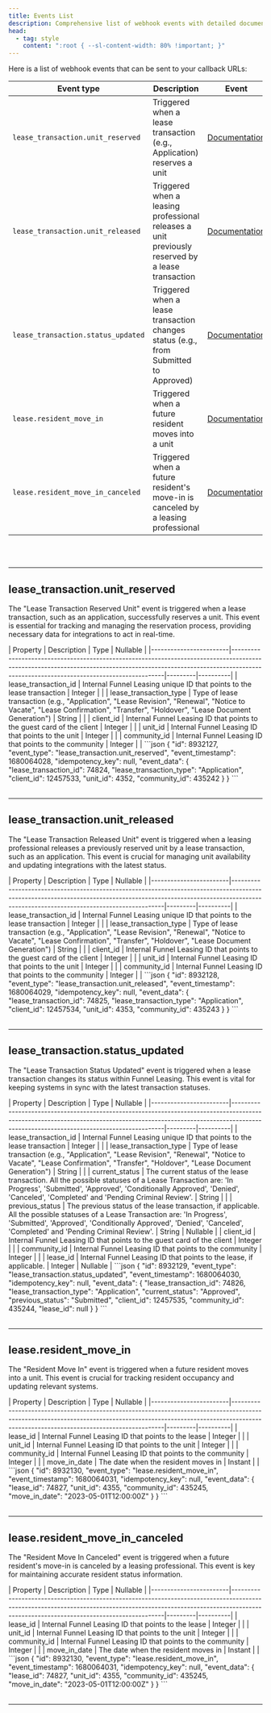 ```yaml
---
title: Events List
description: Comprehensive list of webhook events with detailed documentation.
head:
  - tag: style
    content: ":root { --sl-content-width: 80% !important; }"
---
```


Here is a list of webhook events that can be sent to your callback URLs:

| Event type                            | Description                                                                                                  | Event                                  |
|---------------------------------------|--------------------------------------------------------------------------------------------------------------|----------------------------------------|
| `lease_transaction.unit_reserved`     | Triggered when a lease transaction (e.g., Application) reserves a unit                                      | [Documentation](#lease_transactionunit_reserved)     |
| `lease_transaction.unit_released`     | Triggered when a leasing professional releases a unit previously reserved by a lease transaction             | [Documentation](#lease_transactionunit_released)     |
| `lease_transaction.status_updated`    | Triggered when a lease transaction changes status (e.g., from Submitted to Approved)                        | [Documentation](#lease_transactionstatus_updated)    |
| `lease.resident_move_in`              | Triggered when a future resident moves into a unit                                                          | [Documentation](#leaseresident_move_in)             |
| `lease.resident_move_in_canceled`     | Triggered when a future resident's move-in is canceled by a leasing professional                             | [Documentation](#leaseresident_move_in_canceled)     |

<br /><br />

---

## lease_transaction.unit_reserved
The "Lease Transaction Reserved Unit" event is triggered when a lease transaction, such as an application, successfully reserves a unit. This event is essential for tracking and managing the reservation process, providing necessary data for integrations to act in real-time.

<Tabs syncKey="lease_transaction.unit_reserved">
  <TabItem label="Payload Properties">
      | Property               | Description                                                                                                                                                                                                         | Type    | Nullable |
      |------------------------|---------------------------------------------------------------------------------------------------------------------------------------------------------------------------------------------------------------------|---------|----------|
      | lease_transaction_id   | Internal Funnel Leasing unique ID that points to the lease transaction                                                                                                        | Integer |          |
      | lease_transaction_type | Type of lease transaction (e.g., "Application", "Lease Revision", "Renewal", "Notice to Vacate", "Lease Confirmation", "Transfer", "Holdover", "Lease Document Generation") | String  |          |
      | client_id              | Internal Funnel Leasing ID that points to the guest card of the client                                                                                                        | Integer |          |
      | unit_id                | Internal Funnel Leasing ID that points to the unit                                                                                                                            | Integer |          |
      | community_id           | Internal Funnel Leasing ID that points to the community                                                                                                                       | Integer |          |

  </TabItem>
  <TabItem label="Payload example">
      ```json
      {
          "id": 8932127,
          "event_type": "lease_transaction.unit_reserved",
          "event_timestamp": 1680064028,
          "idempotency_key": null,
          "event_data": {
              "lease_transaction_id": 74824,
              "lease_transaction_type": "Application",
              "client_id": 12457533,
              "unit_id": 4352,
              "community_id": 435242
          }
      }
      ```

  </TabItem>
</Tabs>
<br /><br />

---

## lease_transaction.unit_released
The "Lease Transaction Released Unit" event is triggered when a leasing professional releases a previously reserved unit by a lease transaction, such as an application. This event is crucial for managing unit availability and updating integrations with the latest status.

<Tabs syncKey="lease_transaction.unit_released">
  <TabItem label="Payload Properties">
      | Property               | Description                                                                                                                                                                                                         | Type    | Nullable |
      |------------------------|---------------------------------------------------------------------------------------------------------------------------------------------------------------------------------------------------------------------|---------|----------|
      | lease_transaction_id   | Internal Funnel Leasing unique ID that points to the lease transaction                                                                                                        | Integer |          |
      | lease_transaction_type | Type of lease transaction (e.g., "Application", "Lease Revision", "Renewal", "Notice to Vacate", "Lease Confirmation", "Transfer", "Holdover", "Lease Document Generation") | String  |          |
      | client_id              | Internal Funnel Leasing ID that points to the guest card of the client                                                                                                        | Integer |          |
      | unit_id                | Internal Funnel Leasing ID that points to the unit                                                                                                                            | Integer |          |
      | community_id           | Internal Funnel Leasing ID that points to the community                                                                                                                       | Integer |          |

  </TabItem>
  <TabItem label="Payload example">
      ```json
      {
          "id": 8932128,
          "event_type": "lease_transaction.unit_released",
          "event_timestamp": 1680064029,
          "idempotency_key": null,
          "event_data": {
              "lease_transaction_id": 74825,
              "lease_transaction_type": "Application",
              "client_id": 12457534,
              "unit_id": 4353,
              "community_id": 435243
          }
      }
      ```

  </TabItem>
</Tabs>
<br /><br />

---

## lease_transaction.status_updated
The "Lease Transaction Status Updated" event is triggered when a lease transaction changes its status within Funnel Leasing. This event is vital for keeping systems in sync with the latest transaction statuses.


<Tabs syncKey="lease_transaction.status_updated">
  <TabItem label="Payload Properties">
      | Property               | Description                                                                                                                                                                                                         | Type    | Nullable |
      |------------------------|---------------------------------------------------------------------------------------------------------------------------------------------------------------------------------------------------------------------|---------|----------|
      | lease_transaction_id   | Internal Funnel Leasing unique ID that points to the lease transaction                                                                                                        | Integer |          |
      | lease_transaction_type | Type of lease transaction (e.g., "Application", "Lease Revision", "Renewal", "Notice to Vacate", "Lease Confirmation", "Transfer", "Holdover", "Lease Document Generation") | String  |          |
      | current_status         | The current status of the lease transaction. All the possible statuses of a Lease Transaction are: 'In Progress', 'Submitted', 'Approved', 'Conditionally Approved', 'Denied', 'Canceled', 'Completed' and 'Pending Criminal Review'.       | String  |          |
      | previous_status        | The previous status of the lease transaction, if applicable. All the possible statuses of a Lease Transaction are: 'In Progress', 'Submitted', 'Approved', 'Conditionally Approved', 'Denied', 'Canceled', 'Completed' and 'Pending Criminal Review'.       | String  | Nullable |
      | client_id              | Internal Funnel Leasing ID that points to the guest card of the client                                                                                                        | Integer |          |
      | community_id           | Internal Funnel Leasing ID that points to the community                                                                                                                       | Integer |          |
      | lease_id               | Internal Funnel Leasing ID that points to the lease, if applicable.                                                                                                                            | Integer | Nullable |

  </TabItem>
  <TabItem label="Payload example">
      ```json
      {
          "id": 8932129,
          "event_type": "lease_transaction.status_updated",
          "event_timestamp": 1680064030,
          "idempotency_key": null,
          "event_data": {
              "lease_transaction_id": 74826,
              "lease_transaction_type": "Application",
              "current_status": "Approved",
              "previous_status": "Submitted",
              "client_id": 12457535,
              "community_id": 435244,
              "lease_id": null
          }
      }
      ```

  </TabItem>
</Tabs>
<br /><br />

---

## lease.resident_move_in
The "Resident Move In" event is triggered when a future resident moves into a unit. This event is crucial for tracking resident occupancy and updating relevant systems.

<Tabs syncKey="lease.resident_move_in">
  <TabItem label="Payload Properties">
      | Property               | Description                                                                                                                                                                                                         | Type    | Nullable |
      |------------------------|---------------------------------------------------------------------------------------------------------------------------------------------------------------------------------------------------------------------|---------|----------|
      | lease_id               | Internal Funnel Leasing ID that points to the lease                                                                                                                                                                 | Integer |          |
      | unit_id                | Internal Funnel Leasing ID that points to the unit                                                                                                                                                                  | Integer |          |
      | community_id           | Internal Funnel Leasing ID that points to the community                                                                                                                                                             | Integer |          |
      | move_in_date           | The date when the resident moves in                                                                                                                                                                                 | Instant |          |

  </TabItem>
  <TabItem label="Payload example">
      ```json
      {
          "id": 8932130,
          "event_type": "lease.resident_move_in",
          "event_timestamp": 1680064031,
          "idempotency_key": null,
          "event_data": {
              "lease_id": 74827,
              "unit_id": 4355,
              "community_id": 435245,
              "move_in_date": "2023-05-01T12:00:00Z"
          }
      }
      ```

  </TabItem>
</Tabs>
<br /><br />

---

## lease.resident_move_in_canceled
The "Resident Move In Canceled" event is triggered when a future resident's move-in is canceled by a leasing professional. This event is key for maintaining accurate resident status information.

<Tabs syncKey="lease.resident_move_in_canceled">
  <TabItem label="Payload Properties">
      | Property               | Description                                                                                                                                                                                                         | Type    | Nullable |
      |------------------------|---------------------------------------------------------------------------------------------------------------------------------------------------------------------------------------------------------------------|---------|----------|
      | lease_id               | Internal Funnel Leasing ID that points to the lease                                                                                                                                                                 | Integer |          |
      | unit_id                | Internal Funnel Leasing ID that points to the unit                                                                                                                                                                  | Integer |          |
      | community_id           | Internal Funnel Leasing ID that points to the community                                                                                                                                                             | Integer |          |
      | move_in_date           | The date when the resident moves in                                                                                                                                                                                 | Instant |          |

  </TabItem>
  <TabItem label="Payload example">
      ```json
      {
          "id": 8932130,
          "event_type": "lease.resident_move_in",
          "event_timestamp": 1680064031,
          "idempotency_key": null,
          "event_data": {
              "lease_id": 74827,
              "unit_id": 4355,
              "community_id": 435245,
              "move_in_date": "2023-05-01T12:00:00Z"
          }
      }
      ```

  </TabItem>
</Tabs>
<br /><br />

---